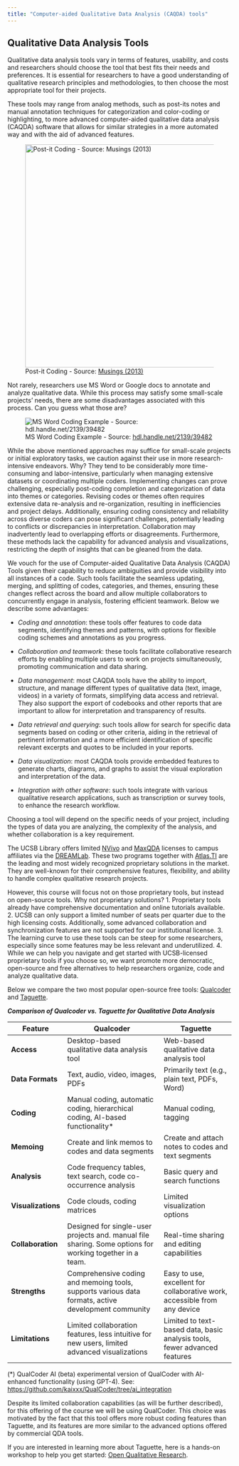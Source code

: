 ```yaml
---
title: "Computer-aided Qualitative Data Analysis (CAQDA) tools"
---
```


## Qualitative Data Analysis Tools

Qualitative data analysis tools vary in terms of features, usability, and costs and researchers should choose the tool that best fits their needs and preferences. It is essential for researchers to have a good understanding of qualitative research principles and methodologies, to then choose the most appropriate tool for their projects.

These tools may range from analog methods, such as post-its notes and manual annotation techniques for categorization and color-coding or highlighting, to more advanced computer-aided qualitative data analysis (CAQDA) software that allows for similar strategies in a more automated way and with the aid of advanced features.

![Post-it Coding - Source: [Musings (2013)](https://blatryk.wordpress.com/2013/09/15/handheld-coding-thoughts-on-the-science-of-design-research/){target='_blank'}](images/post-it-coding.jpeg){fig-alt="Example of Coding Technique using Post-it" fig-align="center" width="500"}

Not rarely, researchers use MS Word or Google docs to annotate and analyze qualitative data. While this process may satisfy some small-scale projects' needs, there are some disadvantages associated with this process. Can you guess what those are?

![MS Word Coding Example - Source: [hdl.handle.net/2139/39482](hdl.handle.net/2139/39482)](images/ms-word-coding.png){target='_blank'}

::: {.callout-tip title="Discussion: What are the pitfalls of these approaches to coding?" collapse="true"}
While the above mentioned approaches may suffice for small-scale projects or initial exploratory tasks, we caution against their use in more research-intensive endeavors. Why? They tend to be considerably more time-consuming and labor-intensive, particularly when managing extensive datasets or coordinating multiple coders. Implementing changes can prove challenging, especially post-coding completion and categorization of data into themes or categories. Revising codes or themes often requires extensive data re-analysis and re-organization, resulting in inefficiencies and project delays. Additionally, ensuring coding consistency and reliability across diverse coders can pose significant challenges, potentially leading to conflicts or discrepancies in interpretation. Collaboration may inadvertently lead to overlapping efforts or disagreements. Furthermore, these methods lack the capability for advanced analysis and visualizations, restricting the depth of insights that can be gleaned from the data.
:::

We vouch for the use of Computer-aided Qualitative Data Analysis (CAQDA) Tools given their capability to reduce ambiguities and provide visibility into all instances of a code. Such tools facilitate the seamless updating, merging, and splitting of codes, categories, and themes, ensuring these changes reflect across the board and allow multiple collaborators to concurrently engage in analysis, fostering efficient teamwork. Below we describe some advantages:

-   *Coding and annotation*: these tools offer features to code data segments, identifying themes and patterns, with options for flexible coding schemes and annotations as you progress.

-   *Collaboration and teamwork*: these tools facilitate collaborative research efforts by enabling multiple users to work on projects simultaneously, promoting communication and data sharing.

-   *Data management*: most CAQDA tools have the ability to import, structure, and manage different types of qualitative data (text, image, videos) in a variety of formats, simplifying data access and retrieval. They also support the export of codebooks and other reports that are important to allow for interpretation and transparency of results.

-   *Data retrieval and querying*: such tools allow for search for specific data segments based on coding or other criteria, aiding in the retrieval of pertinent information and a more efficient identification of specific relevant excerpts and quotes to be included in your reports.

-   *Data visualization*: most CAQDA tools provide embedded features to generate charts, diagrams, and graphs to assist the visual exploration and interpretation of the data.

-   *Integration with other software*: such tools integrate with various qualitative research applications, such as transcription or survey tools, to enhance the research workflow.

Choosing a tool will depend on the specific needs of your project, including the types of data you are analyzing, the complexity of the analysis, and whether collaboration is a key requirement.

The UCSB Library offers limited [NVivo](https://lumivero.com/){target='_blank'} and [MaxQDA](https://www.maxqda.com){target='_blank'} licenses to campus affiliates via the [DREAMLab](https://www.library.ucsb.edu/dreamlab){target='_blank'}. These two programs together with [Atlas.TI](https://atlasti.com/){target='_blank'} are the leading and most widely recognized proprietary solutions in the market. They are well-known for their comprehensive features, flexibility, and ability to handle complex qualitative research projects.

However, this course will focus not on those proprietary tools, but instead on open-source tools. Why not proprietary solutions? 1. Proprietary tools already have comprehensive documentation and online tutorials available. 2. UCSB can only support a limited number of seats per quarter due to the high licensing costs. Additionally, some advanced collaboration and synchronization features are not supported for our institutional license. 3. The learning curve to use these tools can be steep for some researchers, especially since some features may be less relevant and underutilized. 4. While we can help you navigate and get started with UCSB-licensed proprietary tools if you choose so, we want promote more democratic, open-source and free alternatives to help researchers organize, code and analyze qualitative data.

Below we compare the two most popular open-source free tools: [Qualcoder](https://qualcoder.wordpress.com){target='_blank'} and [Taguette](https://www.taguette.org){target='_blank'}.

***Comparison of Qualcoder vs. Taguette for Qualitative Data Analysis***

| Feature            | Qualcoder                                                                                                | Taguette                                                                  |
|--------------------|----------------------------------------------------------------------------------------------------------|---------------------------------------------------------------------------|
| **Access**         | Desktop-based qualitative data analysis tool                                                             | Web-based qualitative data analysis tool                                  |
| **Data Formats**   | Text, audio, video, images, PDFs                                                                         | Primarily text (e.g., plain text, PDFs, Word)                             |
| **Coding**         | Manual coding, automatic coding, hierarchical coding, AI-based functionality\*                           | Manual coding, tagging                                                    |
| **Memoing**        | Create and link memos to codes and data segments                                                         | Create and attach notes to codes and text segments                        |
| **Analysis**       | Code frequency tables, text search, code co-occurrence analysis                                          | Basic query and search functions                                          |
| **Visualizations** | Code clouds, coding matrices                                                                             | Limited visualization options                                             |
| **Collaboration**  | Designed for single-user projects and. manual file sharing. Some options for working together in a team. | Real-time sharing and editing capabilities                                |
| **Strengths**      | Comprehensive coding and memoing tools, supports various data formats, active development community      | Easy to use, excellent for collaborative work, accessible from any device |
| **Limitations**    | Limited collaboration features, less intuitive for new users, limited advanced visualizations            | Limited to text-based data, basic analysis tools, fewer advanced features |

(\*) QualCoder AI (beta) experimental version of QualCoder with AI-enhanced functionality (using GPT-4). See: <https://github.com/kaixxx/QualCoder/tree/ai_integration>{target='_blank'}

Despite its limited collaboration capabilities (as will be further described), for this offering of the course we will be using QualCoder. This choice was motivated by the fact that this tool offers more robust coding features than Taguette, and its features are more similar to the advanced options offered by commercial QDA tools. 

If you are interested in learning more about Taguette, here is a hands-on workshop to help you get started: [Open Qualitative Research](http://ucla-imls-open-sci.info/open-qualitative-research){target='_blank'}.
